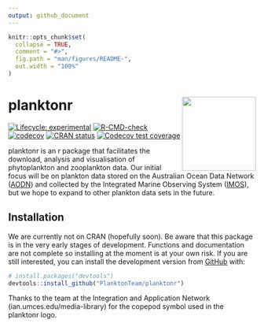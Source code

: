 ```yaml
---
output: github_document
---
```


<!-- README.md is generated from README.Rmd. Please edit that file -->

```r
knitr::opts_chunk$set(
  collapse = TRUE,
  comment = "#>",
  fig.path = "man/figures/README-",
  out.width = "100%"
)
```

# planktonr <a href='https://github.com/PlanktonTeam/planktonr'><img src='man/figures/planktonr.png' align="right" height="150" /></a>

<!-- badges: start -->
[![Lifecycle: experimental](https://img.shields.io/badge/lifecycle-experimental-orange.svg)](https://lifecycle.r-lib.org/articles/stages.html#experimental)
[![R-CMD-check](https://github.com/PlanktonTeam/planktonr/workflows/R-CMD-check/badge.svg)](https://github.com/PlanktonTeam/planktonr/actions)
<!-- [![R-CMD-check-Ubuntu](https://img.shields.io/github/workflow/status/dirkschumacher/rcbc/Ubuntu/master.svg?label=Ubuntu)](https://github.com/dirkschumacher/rcbc/actions) -->
<!-- [![R-CMD-check-Windows](https://img.shields.io/github/workflow/status/dirkschumacher/rcbc/Windows/master.svg?label=Windows)](https://github.com/dirkschumacher/rcbc/actions) -->
<!-- [![R-CMD-check-Mac-OSX](https://img.shields.io/github/workflow/status/dirkschumacher/rcbc/Mac%20OSX/master.svg?label=Mac%20OSX)](https://github.com/dirkschumacher/rcbc/actions) -->
<!-- [![Documentation](https://img.shields.io/github/workflow/status/dirkschumacher/rcbc/Documentation/master.svg?label=Documentation)](https://github.com/dirkschumacher/rcbc/actions) -->
[![codecov](https://codecov.io/gh/dirkschumacher/rcbc/branch/master/graph/badge.svg)](https://codecov.io/gh/dirkschumacher/rcbc)
[![CRAN status](https://www.r-pkg.org/badges/version/rcbc)](https://CRAN.R-project.org/package=rcbc)
[![Codecov test coverage](https://codecov.io/gh/PlanktonTeam/planktonr/branch/master/graph/badge.svg)](https://app.codecov.io/gh/PlanktonTeam/planktonr?branch=master)
<!-- badges: end -->

planktonr is an r package that facilitates the download, analysis and visualisation of phytoplankton and zooplankton data. Our initial focus will be on plankton data stored on the Australian Ocean Data Network ([AODN](https://portal.aodn.org.au)) and collected by the Integrated Marine Observing System ([IMOS](www.imos.org.au)), but we hope to expand to other plankton data sets in the future. 

## Installation

We are currently not on CRAN (hopefully soon). Be aware that this package is in the very early stages of development. Functions and documentation are not complete so installing at the moment is at your own risk. If you are still interested, you can install the development version from [GitHub](https://github.com/) with:
``` r
# install.packages("devtools")
devtools::install_github("PlanktonTeam/planktonr")
```

Thanks to the team at the Integration and Application Network (ian.umces.edu/media-library) for the copepod symbol used in the planktonr logo.
